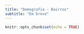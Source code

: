 ```yaml
---
title: "Demografia - Bairros"
subtitle: "Em breve"
---
```


```r
knitr::opts_chunk$set(echo = TRUE)
```